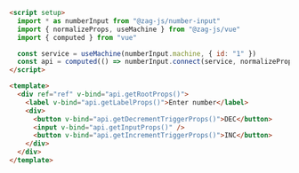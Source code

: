 ```html
<script setup>
  import * as numberInput from "@zag-js/number-input"
  import { normalizeProps, useMachine } from "@zag-js/vue"
  import { computed } from "vue"

  const service = useMachine(numberInput.machine, { id: "1" })
  const api = computed(() => numberInput.connect(service, normalizeProps))
</script>

<template>
  <div ref="ref" v-bind="api.getRootProps()">
    <label v-bind="api.getLabelProps()">Enter number</label>
    <div>
      <button v-bind="api.getDecrementTriggerProps()">DEC</button>
      <input v-bind="api.getInputProps()" />
      <button v-bind="api.getIncrementTriggerProps()">INC</button>
    </div>
  </div>
</template>
```
